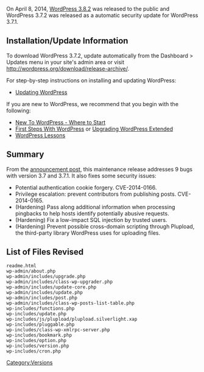 {{Languages|
{{en|Version 3.7.2}}
}}

On April 8, 2014, [[Version 3.8.2|WordPress 3.8.2]] was released to the public and WordPress 3.7.2 was released as a automatic security update for WordPress 3.7.1.

== Installation/Update Information ==
To download WordPress 3.7.2, update automatically from the Dashboard > Updates menu in your site's admin area or visit http://wordpress.org/download/release-archive/.

For step-by-step instructions on installing and updating WordPress:
* [[Updating WordPress]]

If you are new to WordPress, we recommend that you begin with the following:
* [[New To WordPress - Where to Start]]
* [[First Steps With WordPress]] or [[Upgrading WordPress Extended]]
* [[WordPress Lessons]]

== Summary ==
From the [http://wordpress.org/news/2014/04/wordpress-3-8-2/ announcement post], this maintenance release addresses 9 bugs with version 3.7 and 3.7.1. It also fixes some security issues:

* Potential authentication cookie forgery. CVE-2014-0166.
* Privilege escalation: prevent contributors from publishing posts. CVE-2014-0165.
* (Hardening) Pass along additional information when processing pingbacks to help hosts identify potentially abusive requests.
* (Hardening) Fix a low-impact SQL injection by trusted users.
* (Hardening) Prevent possible cross-domain scripting through Plupload, the third-party library WordPress uses for uploading files.

== List of Files Revised ==
<pre>
readme.html
wp-admin/about.php
wp-admin/includes/upgrade.php
wp-admin/includes/class-wp-upgrader.php
wp-admin/includes/update-core.php
wp-admin/includes/update.php
wp-admin/includes/post.php
wp-admin/includes/class-wp-posts-list-table.php
wp-includes/functions.php
wp-includes/update.php
wp-includes/js/plupload/plupload.silverlight.xap
wp-includes/pluggable.php
wp-includes/class-wp-xmlrpc-server.php
wp-includes/bookmark.php
wp-includes/option.php
wp-includes/version.php
wp-includes/cron.php
</pre>

{{Versions}}

[[Category:Versions]]